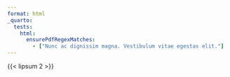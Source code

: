 ```yaml
---
format: html
_quarto:
  tests:
    html:
      ensurePdfRegexMatches:
        - ["Nunc ac dignissim magna. Vestibulum vitae egestas elit."]
---
```


{{< lipsum 2 >}}
